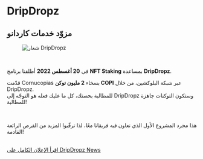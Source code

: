 # DripDropz  

## مزوّد خدمات كاردانو  

<figure className="img-center">
  <img src="/images/partners/dripdropz.avif" alt="شعار DripDropz" />
</figure>  

</br>

في **20 أغسطس 2022** أطلقنا برنامج **NFT Staking** بمساعدة **DripDropz**.  

قدّمت Cornucopias بسخاء **2 مليون توكن COPI** عبر شبكة البلوكشين، من خلال DripDropz.  
للمطالبة بحصتك، كل ما عليك فعله هو التوجّه إلى DripDropz وستكون التوكنات جاهزة للمطالبة!  

</br>

هذا مجرد المشروع الأول الذي تعاون فيه فريقانا معًا، لذا ترقّبوا المزيد من الفرص الرائعة القادمة!  

</br>

<div className="space-y-3">
  <a href="https://news.dripdropz.io/copi-coming-to-dripdropz-ea7a3368c0bb" target="_blank" rel="noopener noreferrer" className="block rounded-xl border border-white/10 bg-zinc-900/60 p-4 hover:bg-zinc-900/80 transition">
    اقرأ الإعلان الكامل على DripDropz News
  </a>
</div>  

